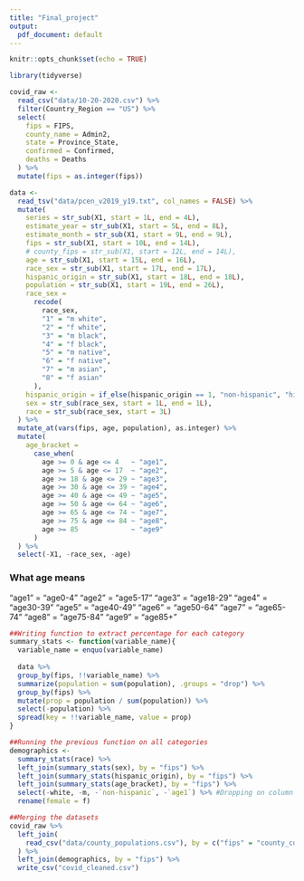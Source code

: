 ```yaml
---
title: "Final_project"
output:
  pdf_document: default
---
```


```r
knitr::opts_chunk$set(echo = TRUE)
```

```r
library(tidyverse)

covid_raw <- 
  read_csv("data/10-20-2020.csv") %>% 
  filter(Country_Region == "US") %>% 
  select(
    fips = FIPS, 
    county_name = Admin2, 
    state = Province_State, 
    confirmed = Confirmed, 
    deaths = Deaths
  ) %>% 
  mutate(fips = as.integer(fips))
```


```r
data <- 
  read_tsv("data/pcen_v2019_y19.txt", col_names = FALSE) %>% 
  mutate(
    series = str_sub(X1, start = 1L, end = 4L), 
    estimate_year = str_sub(X1, start = 5L, end = 8L), 
    estimate_month = str_sub(X1, start = 9L, end = 9L), 
    fips = str_sub(X1, start = 10L, end = 14L),
    # county_fips = str_sub(X1, start = 12L, end = 14L), 
    age = str_sub(X1, start = 15L, end = 16L),
    race_sex = str_sub(X1, start = 17L, end = 17L), 
    hispanic_origin = str_sub(X1, start = 18L, end = 18L),
    population = str_sub(X1, start = 19L, end = 26L),
    race_sex = 
      recode(
        race_sex, 
        "1" = "m white", 
        "2" = "f white", 
        "3" = "m black", 
        "4" = "f black", 
        "5" = "m native", 
        "6" = "f native", 
        "7" = "m asian", 
        "8" = "f asian"
      ),
    hispanic_origin = if_else(hispanic_origin == 1, "non-hispanic", "hispanic"),
    sex = str_sub(race_sex, start = 1L, end = 1L),
    race = str_sub(race_sex, start = 3L)
  ) %>% 
  mutate_at(vars(fips, age, population), as.integer) %>% 
  mutate(
    age_bracket = 
      case_when(
        age >= 0 & age <= 4   ~ "age1",
        age >= 5 & age <= 17  ~ "age2",
        age >= 18 & age <= 29 ~ "age3",
        age >= 30 & age <= 39 ~ "age4",
        age >= 40 & age <= 49 ~ "age5",
        age >= 50 & age <= 64 ~ "age6",
        age >= 65 & age <= 74 ~ "age7",
        age >= 75 & age <= 84 ~ "age8",
        age >= 85             ~ "age9"
      )
  ) %>% 
  select(-X1, -race_sex, -age) 

```


### What age means 
"age1" = "age0-4"
"age2" = "age5-17"
"age3" = "age18-29"
"age4" = "age30-39"
"age5" = "age40-49"
"age6" = "age50-64"
"age7" = "age65-74"
"age8" = "age75-84"
"age9" = "age85+"

```r
##Writing function to extract percentage for each category
summary_stats <- function(variable_name){
  variable_name = enquo(variable_name)
  
  data %>% 
  group_by(fips, !!variable_name) %>% 
  summarize(population = sum(population), .groups = "drop") %>% 
  group_by(fips) %>% 
  mutate(prop = population / sum(population)) %>% 
  select(-population) %>% 
  spread(key = !!variable_name, value = prop)
}

##Running the previous function on all categories
demographics <- 
  summary_stats(race) %>% 
  left_join(summary_stats(sex), by = "fips") %>%
  left_join(summary_stats(hispanic_origin), by = "fips") %>% 
  left_join(summary_stats(age_bracket), by = "fips") %>% 
  select(-white, -m, -`non-hispanic`, -`age1`) %>% #Dropping on column from each category
  rename(female = f)
```

```r
##Merging the datasets
covid_raw %>% 
  left_join(
    read_csv("data/county_populations.csv"), by = c("fips" = "county_code")
  ) %>% 
  left_join(demographics, by = "fips") %>% 
  write_csv("covid_cleaned.csv")
```



